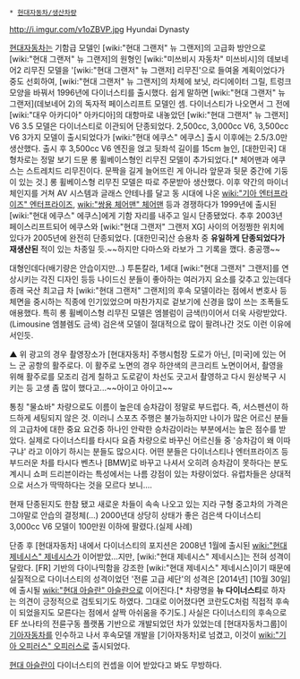  * [[현대자동차/생산차량]]

http://i.imgur.com/v1oZBVP.jpg
Hyundai Dynasty

[[현대자동차]]는 기함급 모델인 [wiki:"현대 그랜저" 뉴 그랜저]의 고급화 방안으로 [wiki:"현대 그랜저" 뉴 그랜저]의 원형인 [wiki:"미쓰비시 자동차" 미쓰비시]의 데보네어2 리무진 모델을 '[wiki:"현대 그랜저" 뉴 그랜저] 리무진'으로 들여올 계획이었다가 중도 선회하여, [wiki:"현대 그랜저" 뉴 그랜저]의 차체에 보닛, 라디에이터 그릴, 트렁크 모양을 바꿔서 1996년에 다이너스티를 출시했다. 쉽게 말하면 [wiki:"현대 그랜저" 뉴 그랜저](데보네어 2)의 독자적 페이스리프트 모델인 셈. 다이너스티가 나오면서 그 전에 [wiki:"대우 아카디아" 아카디아]의 대항마로 내놓았던 [wiki:"현대 그랜저" 뉴 그랜저] V6 3.5 모델은 다이너스티로 이관되어 단종되었다. 2,500cc, 3,000cc V6, 3,500cc V6 3가지 모델이 출시되었다가 [wiki:"현대 에쿠스" 에쿠스] 출시 이후에는 2.5/3.0만 생산했다. 출시 후 3,500cc V6 엔진을 얹고 뒷좌석 길이를 15cm 늘인, [대한민국] 대형차로는 정말 보기 드문 롱 휠베이스형인 리무진 모델이 추가되었다.[* 체어맨과 에쿠스는 스트레치드 리무진이다. 문짝을 길게 늘어뜨린 게 아니라 앞문과 뒷문 중간에 기둥이 있는 것.] 롱 휠베이스형 리무진 모델은 따로 주문받아 생산했다. 이후 약간의 마이너 체인지를 거쳐 AV 시스템과 글래스 안테나를 달고 동 시대에 나온 [[wiki:"기아 엔터프라이즈" 엔터프라이즈]], [[wiki:"쌍용 체어맨" 체어맨]] 등과 경쟁하다가 1999년에 출시된 [wiki:"현대 에쿠스" 에쿠스]에게 기함 자리를 내주고 일시 단종됐었다. 추후 2003년 페이스리프트되어 에쿠스와 [wiki:"현대 그랜저" 그랜저 XG] 사이의 어정쩡한 위치에 있다가 2005년에 완전히 단종되었다. [대한민국]산 승용차 중 '''유일하게 단종되었다가 재생산된''' 적이 있는 차종일 듯.~~하지만 다마스와 라보가 그 기록을 깼다. 충공깽~~

대형인데다(배기량은 안습이지만...) 투톤칼라, 1세대 [wiki:"현대 그랜저" 그랜저]를 연상시키는 각진 디자인 등등 나이드신 분들이 좋아하는 여러가지 요소를 갖추고 있는데다 종래 국산 최고급 차 [wiki:"현대 그랜저" 그랜저]의 후속 모델이라는 점에서 변호사 등 체면을 중시하는 직종에 인기있었으며 마찬가지로 겉보기에 신경을 많이 쓰는 조폭들도 애용했다. 특히 롱 휠베이스형 리무진 모델은 엠블럼이 금색(!)이어서 더욱 사랑받았다.(Limousine 엠블렘도 금색) 검은색 모델이 절대적으로 많이 팔려나간 것도 이런 이유에서인듯.

{{{#!html
<iframe width="420" height="315" src="http://www.youtube.com/embed/ygHe-hkKQ1I" frameborder="0" allowfullscreen></iframe>
}}}

▲ 위 광고의 경우 촬영장소가 [현대자동차] 주행시험장 도로가 아닌, [미국]에 있는 어느 군 공항의 활주로다. 이 활주로 노면의 경우 하얀색의 콘크리트 노면이어서, 촬영을 위해 활주로를 모조리 검게 칠하고 도로같이 차선도 긋고서 촬영하고 다시 원상복구 시키는 등 고생 좀 많이 했다고...~~아이고 아이고~~ 

통칭 "물쇼바" 차량으로도 이름이 높은데 승차감이 정말로 부드럽다. 즉, 서스펜션이 하드하게 세팅되지 않은 것. 이러니 스포츠 주행은 불가능하지만 나이가 많은 어르신 분들의 고급차에 대한 중요 요건중 하나인 안락한 승차감이라는 부분에서는 높은 점수를 받았다. 실제로 다이너스티를 타시다 요즘 차량으로 바꾸신 어르신들 중 '승차감이 왜 이따구냐' 라고 이야기 하시는 분들도 많으시다. 어떤 분들은 다이너스티나 엔터프라이즈 등 부드러운 차를 타시다 벤츠나 [BMW]로 바꾸고 나셔서 오히려 승차감이 못하다는 분도 계시니 쇼퍼 드리븐이라는 특성에서는 나름 강점이 있는 차량이었다. 유럽차들은 상대적으로 서스가 딱딱하다는 것을 모르다 보니....

현재 단종된지도 한참 됐고 새로운 차들이 속속 나오고 있는 지라 구형 중고차의 가격은 그야말로 안습의 결정체(...) 2000년대 상당히 상태가 좋은 검은색 다이너스티 3,000cc V6 모델이 100만원 이하에 팔렸다.(실제 사례)

단종 후 [현대자동차] 내에서 다이너스티의 포지션은 2008년 1월에 출시된 [[wiki:"현대 제네시스" 제네시스]]가 이어받았...지만, [wiki:"현대 제네시스" 제네시스]는 전혀 성격이 달랐다. [FR] 기반의 다이나믹함을 강조한 [wiki:"현대 제네시스" 제네시스]이기 때문에 실질적으로 다이너스티의 성격이었던 '전륜 고급 세단'의 성격은 [2014년] [10월 30일]에 출시될 [[wiki:"현대 아슬란" 아슬란]]으로 이어진다.[* 차량명을 '''뉴 다이너스티'''로 하자는 의견이 긍정적으로 검토되기도 하였다. 그대로 이어졌다면 코란도C처럼 직접적 후속이 되었을지도 모른다는 점에서 살짝 아쉬움을 주기도.] 사실은 다이너스티의 후속으로 EF 쏘나타의 전륜구동 플랫폼 기반으로 개발되었던 차가 있었는데 [현대자동차그룹]이 [[기아자동차]]를 인수하고 나서 후속모델 개발을 [기아자동차]로 넘겼고, 이것이 [[wiki:"기아 오피러스" 오피러스]]로 출시되었다.

[[현대 아슬란]]이 다이너스티의 컨셉을 이어 받았다고 봐도 무방하다. 
